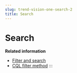 ```yaml
---
slug: trend-vision-one-search-2
title: Search
---
```

# Search

**Related information**

- [Filter and search](filter-search-2.mdx)
- [CQL filter method](cql-filter-method-2.mdx)
:::
